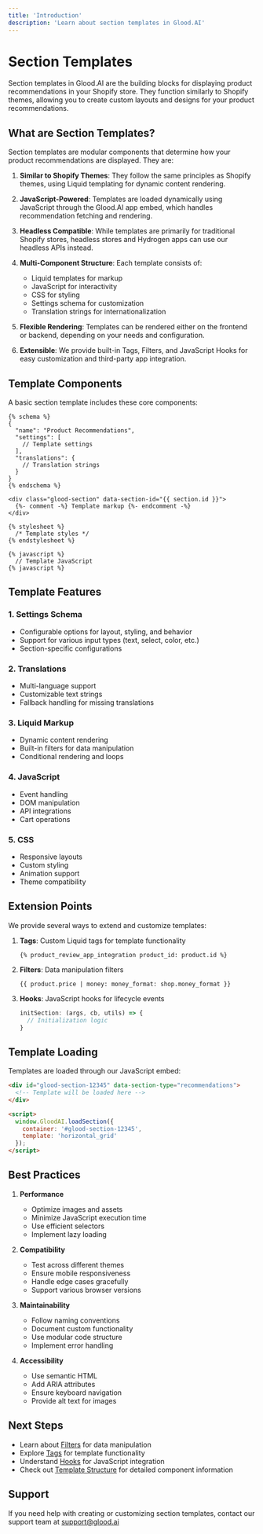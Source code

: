 ```yaml
---
title: 'Introduction'
description: 'Learn about section templates in Glood.AI'
---
```


# Section Templates

Section templates in Glood.AI are the building blocks for displaying product recommendations in your Shopify store. They function similarly to Shopify themes, allowing you to create custom layouts and designs for your product recommendations.

## What are Section Templates?

Section templates are modular components that determine how your product recommendations are displayed. They are:

1. **Similar to Shopify Themes**: They follow the same principles as Shopify themes, using Liquid templating for dynamic content rendering.

2. **JavaScript-Powered**: Templates are loaded dynamically using JavaScript through the Glood.AI app embed, which handles recommendation fetching and rendering.

3. **Headless Compatible**: While templates are primarily for traditional Shopify stores, headless stores and Hydrogen apps can use our headless APIs instead.

4. **Multi-Component Structure**: Each template consists of:
   - Liquid templates for markup
   - JavaScript for interactivity
   - CSS for styling
   - Settings schema for customization
   - Translation strings for internationalization

5. **Flexible Rendering**: Templates can be rendered either on the frontend or backend, depending on your needs and configuration.

6. **Extensible**: We provide built-in Tags, Filters, and JavaScript Hooks for easy customization and third-party app integration.

## Template Components

A basic section template includes these core components:

```liquid
{% schema %}
{
  "name": "Product Recommendations",
  "settings": [
    // Template settings
  ],
  "translations": {
    // Translation strings
  }
}
{% endschema %}

<div class="glood-section" data-section-id="{{ section.id }}">
  {%- comment -%} Template markup {%- endcomment -%}
</div>

{% stylesheet %}
  /* Template styles */
{% endstylesheet %}

{% javascript %}
  // Template JavaScript
{% javascript %}
```

## Template Features

### 1. Settings Schema
- Configurable options for layout, styling, and behavior
- Support for various input types (text, select, color, etc.)
- Section-specific configurations

### 2. Translations
- Multi-language support
- Customizable text strings
- Fallback handling for missing translations

### 3. Liquid Markup
- Dynamic content rendering
- Built-in filters for data manipulation
- Conditional rendering and loops

### 4. JavaScript
- Event handling
- DOM manipulation
- API integrations
- Cart operations

### 5. CSS
- Responsive layouts
- Custom styling
- Animation support
- Theme compatibility

## Extension Points

We provide several ways to extend and customize templates:

1. **Tags**: Custom Liquid tags for template functionality
   ```liquid
   {% product_review_app_integration product_id: product.id %}
   ```

2. **Filters**: Data manipulation filters
   ```liquid
   {{ product.price | money: money_format: shop.money_format }}
   ```

3. **Hooks**: JavaScript hooks for lifecycle events
   ```javascript
   initSection: (args, cb, utils) => {
     // Initialization logic
   }
   ```

## Template Loading

Templates are loaded through our JavaScript embed:

```html
<div id="glood-section-12345" data-section-type="recommendations">
  <!-- Template will be loaded here -->
</div>

<script>
  window.GloodAI.loadSection({
    container: '#glood-section-12345',
    template: 'horizontal_grid'
  });
</script>
```

## Best Practices

1. **Performance**
   - Optimize images and assets
   - Minimize JavaScript execution time
   - Use efficient selectors
   - Implement lazy loading

2. **Compatibility**
   - Test across different themes
   - Ensure mobile responsiveness
   - Handle edge cases gracefully
   - Support various browser versions

3. **Maintainability**
   - Follow naming conventions
   - Document custom functionality
   - Use modular code structure
   - Implement error handling

4. **Accessibility**
   - Use semantic HTML
   - Add ARIA attributes
   - Ensure keyboard navigation
   - Provide alt text for images

## Next Steps

- Learn about [Filters](filters) for data manipulation
- Explore [Tags](tags) for template functionality
- Understand [Hooks](hooks) for JavaScript integration
- Check out [Template Structure](template-structure) for detailed component information

## Support

If you need help with creating or customizing section templates, contact our support team at support@glood.ai 